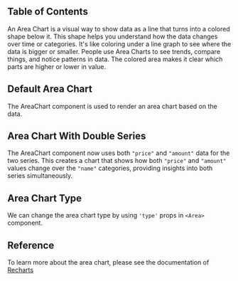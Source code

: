 

## Table of Contents

An Area Chart is a visual way to show data as a line that turns into a colored shape below it. This shape helps you understand how the data changes over time or categories. It's like coloring under a line graph to see where the data is bigger or smaller. People use Area Charts to see trends, compare things, and notice patterns in data. The colored area makes it clear which parts are higher or lower in value.

## Default Area Chart

The AreaChart component is used to render an area chart based on the data.

<CodePreview github="Charts" code={DefaultAreaChartCode}>
  <DefaultAreaChart />
</CodePreview>

## Area Chart With Double Series

The AreaChart component now uses both `"price"` and `"amount"` data for the two series. This creates a chart that shows how both `"price"` and `"amount"` values change over the `"name"` categories, providing insights into both series simultaneously.

<CodePreview github="Charts" code={AreaChartWithDoubleSeriesCode}>
  <AreaChartWithDoubleSeries />
</CodePreview>

## Area Chart Type

We can change the area chart type by using `'type'` props in `<Area>` component.

<CodePreview github="Charts" code={AreaChartTypeCode}>
  <AreaChartType />
</CodePreview>

## Reference

To learn more about the area chart, please see the documentation of [Recharts](https://recharts.org/en-US)
